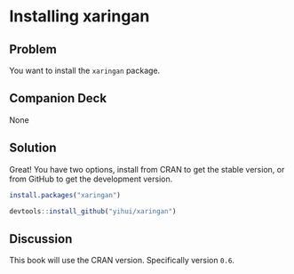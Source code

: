 
# Installing xaringan

## Problem

You want to install the `xaringan` package.

## Companion Deck

None

## Solution

Great! You have two options, install from CRAN to get the stable version,
or from GitHub to get the development version.

```r
install.packages("xaringan")

devtools::install_github("yihui/xaringan")
```

## Discussion

This book will use the CRAN version. Specifically version `0.6`. 
